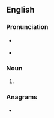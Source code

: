 ==English==

===Pronunciation===
* {{a|RP}} {{IPA|en|/ˈtʃəʊkɪŋz/}}
* {{a|GenAm}} {{IPA|en|/ˈtʃoʊkɪŋz/}}

===Noun===
{{head|en|noun form}}

# {{plural of|en|choking}}

===Anagrams===
* {{anagrams|en|a=cghiknos|Hockings|shocking}}